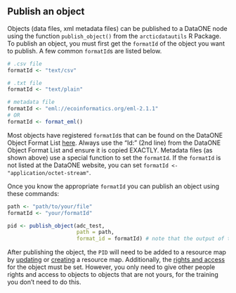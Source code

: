 ## Publish an object

Objects (data files, xml metadata files) can be published to a DataONE node using the function `publish_object()` from the `arcticdatautils` R Package. To publish an object, you must first get the `formatId` of the object you want to publish. A few common `formatId`s are listed below.

```r
# .csv file
formatId <- "text/csv"

# .txt file
formatId <- "text/plain"

# metadata file
formatId <- "eml://ecoinformatics.org/eml-2.1.1"
# OR
formatId <- format_eml()
```

Most objects have registered `formatId`s that can be found on the DataONE Object Format List <a href = 'https://cn.dataone.org/cn/v2/formats' target='_blank'>here</a>. Always use the "Id:" (2nd line) from the DataONE Object Format List and ensure it is copied EXACTLY. Metadata files (as shown above) use a special function to set the `formatId`. If the `formatId` is not listed at the DataONE website, you can set `formatId <- "application/octet-stream"`.

Once you know the appropriate `formatId` you can publish an object using these commands:

```r
path <- "path/to/your/file"
formatId <- "your/formatId"

pid <- publish_object(adc_test,
                      path = path,
                      format_id = formatId) # note that the output of this function is the PID of the newly published object
```

After publishing the object, the `PID` will need to be added to a resource map by <a href = 'https://nceas.github.io/datateam-training/reference/publish-an-object.html#update-a-package' target='_blank'>updating</a> or <a href = 'https://nceas.github.io/datateam-training/reference/create-a-resource-map.html#create-a-resource-map' target='_blank'>creating</a> a resource map. Additionally, the <a href = 'https://nceas.github.io/datateam-training/reference/set-rights-and-access.html#set-rights-and-access' target='_blank'>rights and access</a> for the object must be set. However, you only need to give other people rights and access to objects to objects that are not yours, for the training you don't need to do this.
